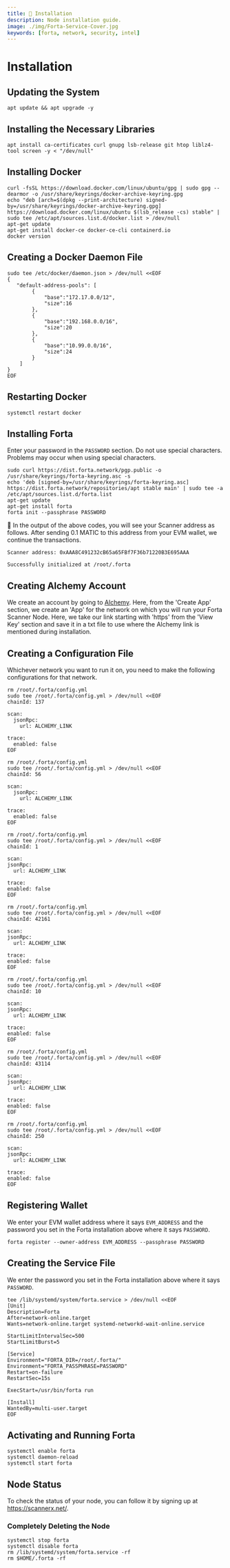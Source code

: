 ```yaml
---
title: 💾 Installation
description: Node installation guide.
image: ./img/Forta-Service-Cover.jpg
keywords: [forta, network, security, intel]
---
```


# Installation

## Updating the System
```shell
apt update && apt upgrade -y
```

## Installing the Necessary Libraries
```shell
apt install ca-certificates curl gnupg lsb-release git htop liblz4-tool screen -y < "/dev/null"
```

## Installing Docker
```shell
curl -fsSL https://download.docker.com/linux/ubuntu/gpg | sudo gpg --dearmor -o /usr/share/keyrings/docker-archive-keyring.gpg
echo "deb [arch=$(dpkg --print-architecture) signed-by=/usr/share/keyrings/docker-archive-keyring.gpg] https://download.docker.com/linux/ubuntu $(lsb_release -cs) stable" | sudo tee /etc/apt/sources.list.d/docker.list > /dev/null
apt-get update
apt-get install docker-ce docker-ce-cli containerd.io
docker version
```

## Creating a Docker Daemon File
```
sudo tee /etc/docker/daemon.json > /dev/null <<EOF
{
   "default-address-pools": [
        {
            "base":"172.17.0.0/12",
            "size":16
        },
        {
            "base":"192.168.0.0/16",
            "size":20
        },
        {
            "base":"10.99.0.0/16",
            "size":24
        }
    ]
}
EOF
```

## Restarting Docker
```shell
systemctl restart docker
```

## Installing Forta
Enter your password in the `PASSWORD` section. Do not use special characters. Problems may occur when using special characters.
```shell
sudo curl https://dist.forta.network/pgp.public -o /usr/share/keyrings/forta-keyring.asc -s
echo 'deb [signed-by=/usr/share/keyrings/forta-keyring.asc] https://dist.forta.network/repositories/apt stable main' | sudo tee -a /etc/apt/sources.list.d/forta.list
apt-get update
apt-get install forta
forta init --passphrase PASSWORD
```

🔴 In the output of the above codes, you will see your Scanner address as follows. After sending 0.1 MATIC to this address from your EVM wallet, we continue the transactions.

```shell
Scanner address: 0xAAA8C491232cB65a65FBf7F36b71220B3E695AAA

Successfully initialized at /root/.forta
```  

## Creating Alchemy Account 
We create an account by going to [Alchemy](https://alchemy.com/?r=zc3NjI5NzM1NzMxN). Here, from the 'Create App' section, we create an 'App' for the network on which you will run your Forta Scanner Node. Here, we take our link starting with 'https' from the 'View Key' section and save it in a txt file to use where the Alchemy link is mentioned during installation.

## Creating a Configuration File
Whichever network you want to run it on, you need to make the following configurations for that network.

<Tabs>
  <TabItem value="Polygon">

```
rm /root/.forta/config.yml
sudo tee /root/.forta/config.yml > /dev/null <<EOF
chainId: 137

scan:
  jsonRpc:
    url: ALCHEMY_LINK

trace:
  enabled: false
EOF
```
  </TabItem>
  <TabItem value="BSC">

```  
rm /root/.forta/config.yml
sudo tee /root/.forta/config.yml > /dev/null <<EOF
chainId: 56

scan:
  jsonRpc:
    url: ALCHEMY_LINK

trace:
  enabled: false
EOF
```
  </TabItem>
  <TabItem value="Ethereum">
  
  ``` 
rm /root/.forta/config.yml
sudo tee /root/.forta/config.yml > /dev/null <<EOF
chainId: 1

scan:
  jsonRpc:
    url: ALCHEMY_LINK

trace:
  enabled: false
EOF
  ``` 
  </TabItem>
  <TabItem value="Arbitrum">
  
  ```
rm /root/.forta/config.yml
sudo tee /root/.forta/config.yml > /dev/null <<EOF
chainId: 42161

scan:
  jsonRpc:
    url: ALCHEMY_LINK

trace:
  enabled: false
EOF
  ``` 
  </TabItem>
  <TabItem value="Optimism">
  
  ``` 
rm /root/.forta/config.yml
sudo tee /root/.forta/config.yml > /dev/null <<EOF
chainId: 10

scan:
  jsonRpc:
    url: ALCHEMY_LINK

trace:
  enabled: false
EOF
  ``` 
  </TabItem>
  <TabItem value="Avalanche">
  
  ``` 
rm /root/.forta/config.yml
sudo tee /root/.forta/config.yml > /dev/null <<EOF
chainId: 43114

scan:
  jsonRpc:
    url: ALCHEMY_LINK

trace:
  enabled: false
EOF
  ``` 
  </TabItem>
  <TabItem value="Fantom">
  
  ``` 
rm /root/.forta/config.yml
sudo tee /root/.forta/config.yml > /dev/null <<EOF
chainId: 250

scan:
  jsonRpc:
    url: ALCHEMY_LINK

trace:
  enabled: false
EOF  
  ``` 
  </TabItem>
</Tabs>

## Registering Wallet
We enter your EVM wallet address where it says `EVM_ADDRESS` and the password you set in the Forta installation above where it says `PASSWORD`.
```shell 
forta register --owner-address EVM_ADDRESS --passphrase PASSWORD
```  

## Creating the Service File
We enter the password you set in the Forta installation above where it says `PASSWORD`.

``` 
tee /lib/systemd/system/forta.service > /dev/null <<EOF
[Unit]
Description=Forta
After=network-online.target
Wants=network-online.target systemd-networkd-wait-online.service

StartLimitIntervalSec=500
StartLimitBurst=5

[Service]
Environment="FORTA_DIR=/root/.forta/"
Environment="FORTA_PASSPHRASE=PASSWORD"
Restart=on-failure
RestartSec=15s

ExecStart=/usr/bin/forta run

[Install]
WantedBy=multi-user.target
EOF
```  

## Activating and Running Forta
```shell
systemctl enable forta
systemctl daemon-reload
systemctl start forta
```

## Node Status
To check the status of your node, you can follow it by signing up at https://scannerx.net/.

### Completely Deleting the Node
```shell
systemctl stop forta
systemctl disable forta
rm /lib/systemd/system/forta.service -rf
rm $HOME/.forta -rf
```
​